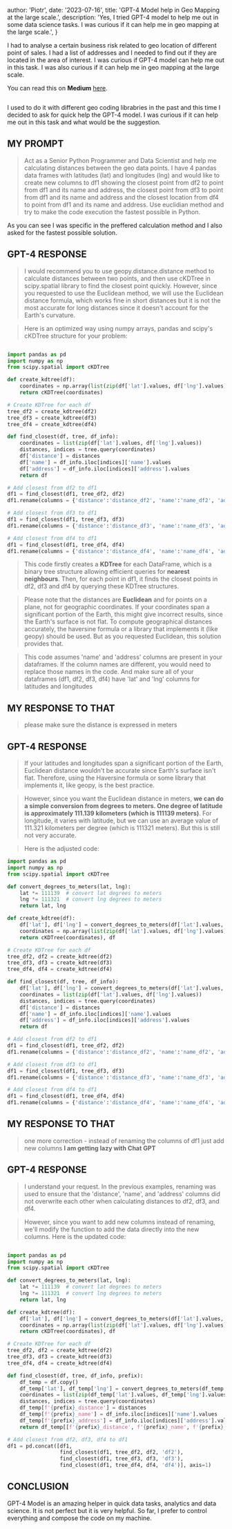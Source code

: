 
  author: 'Piotr',
  date: '2023-07-16',
  title: 'GPT-4 Model help in Geo Mapping at the large scale.',
  description:
    'Yes, I tried GPT-4 model to help me out in some data science tasks. I was curious if it can help me in geo mapping at the large scale.',
}



I had to analyse a certain business risk related to geo location of different point of sales. I had a list of addresses and I needed to find out if they are located in the area of interest. I was curious if GPT-4 model can help me out in this task. I was also curious if it can help me in geo mapping at the large scale.

You can read this on **Medium** [here](https://medium.com/@pether.maciejewski/python-with-pgeocode-and-pandas-postal-codes-to-geo-coordinates-f75af689cc56).


<Image src="/blog/distances_1.jpeg" width={800} height={400} alt="" />

I used to do it with different geo coding librabries in the past and this time I decided to ask for quick help the GPT-4 model. I was curious if it can help me out in this task and what would be the suggestion.


## MY PROMPT


>Act as a Senior Python Programmer and Data Scientist and help me calculating distances between the geo data points.  I have 4 pandas data frames with latitudes (lat) and longitudes (lng) and would like to create new columns to df1 showing the closest point from df2 to point from df1 and its name and address, the closest point from df3 to point from df1 and its name and address and the closest location from df4 to point from df1 and its name and address. Use euclidian method and try to make the code execution the fastest possible in Python.

As you can see I was specific in the preffered calculation method and I also asked for the fastest possible solution. 


## GPT-4 RESPONSE

>I would recommend you to use geopy.distance.distance method to calculate distances between two points, and then use cKDTree in scipy.spatial library to find the closest point quickly. However, since you requested to use the Euclidean method, we will use the Euclidean distance formula, which works fine in short distances but it is not the most accurate for long distances since it doesn't account for the Earth's curvature.

>Here is an optimized way using numpy arrays, pandas and scipy's cKDTree structure for your problem:


```python

import pandas as pd
import numpy as np
from scipy.spatial import cKDTree

def create_kdtree(df):
    coordinates = np.array(list(zip(df['lat'].values, df['lng'].values)))
    return cKDTree(coordinates)

# Create KDTree for each df
tree_df2 = create_kdtree(df2)
tree_df3 = create_kdtree(df3)
tree_df4 = create_kdtree(df4)

def find_closest(df, tree, df_info):
    coordinates = list(zip(df['lat'].values, df['lng'].values))
    distances, indices = tree.query(coordinates)
    df['distance'] = distances
    df['name'] = df_info.iloc[indices]['name'].values
    df['address'] = df_info.iloc[indices]['address'].values
    return df

# Add closest from df2 to df1
df1 = find_closest(df1, tree_df2, df2)
df1.rename(columns = {'distance':'distance_df2', 'name':'name_df2', 'address':'address_df2'}, inplace = True)

# Add closest from df3 to df1
df1 = find_closest(df1, tree_df3, df3)
df1.rename(columns = {'distance':'distance_df3', 'name':'name_df3', 'address':'address_df3'}, inplace = True)

# Add closest from df4 to df1
df1 = find_closest(df1, tree_df4, df4)
df1.rename(columns = {'distance':'distance_df4', 'name':'name_df4', 'address':'address_df4'}, inplace = True)

```

>This code firstly creates a __KDTree__ for each DataFrame, which is a binary tree structure allowing efficient queries for __nearest neighbours__. Then, for each point in df1, it finds the closest points in df2, df3 and df4 by querying these KDTree structures.

>Please note that the distances are __Euclidean__ and for points on a plane, not for geographic coordinates. If your coordinates span a significant portion of the Earth, this might give incorrect results, since the Earth's surface is not flat. To compute geographical distances accurately, the haversine formula or a library that implements it (like geopy) should be used. But as you requested Euclidean, this solution provides that.

>This code assumes 'name' and 'address' columns are present in your dataframes. If the column names are different, you would need to replace those names in the code. And make sure all of your dataframes (df1, df2, df3, df4) have 'lat' and 'lng' columns for latitudes and longitudes


## MY RESPONSE TO THAT

>please make sure the distance is expressed in meters

## GPT-4 RESPONSE

>If your latitudes and longitudes span a significant portion of the Earth, Euclidean distance wouldn't be accurate since Earth's surface isn't flat. Therefore, using the Haversine formula or some library that implements it, like geopy, is the best practice.

>However, since you want the Euclidean distance in meters, __we can do a simple conversion from degrees to meters. One degree of latitude is approximately 111.139 kilometers (which is 111139 meters)__. For longitude, it varies with latitude, but we can use an average value of 111.321 kilometers per degree (which is 111321 meters). But this is still not very accurate.

>Here is the adjusted code:

```python
import pandas as pd
import numpy as np
from scipy.spatial import cKDTree

def convert_degrees_to_meters(lat, lng):
    lat *= 111139  # convert lat degrees to meters
    lng *= 111321  # convert lng degrees to meters
    return lat, lng

def create_kdtree(df):
    df['lat'], df['lng'] = convert_degrees_to_meters(df['lat'].values, df['lng'].values)
    coordinates = np.array(list(zip(df['lat'].values, df['lng'].values)))
    return cKDTree(coordinates), df

# Create KDTree for each df
tree_df2, df2 = create_kdtree(df2)
tree_df3, df3 = create_kdtree(df3)
tree_df4, df4 = create_kdtree(df4)

def find_closest(df, tree, df_info):
    df['lat'], df['lng'] = convert_degrees_to_meters(df['lat'].values, df['lng'].values)
    coordinates = list(zip(df['lat'].values, df['lng'].values))
    distances, indices = tree.query(coordinates)
    df['distance'] = distances
    df['name'] = df_info.iloc[indices]['name'].values
    df['address'] = df_info.iloc[indices]['address'].values
    return df

# Add closest from df2 to df1
df1 = find_closest(df1, tree_df2, df2)
df1.rename(columns = {'distance':'distance_df2', 'name':'name_df2', 'address':'address_df2'}, inplace = True)

# Add closest from df3 to df1
df1 = find_closest(df1, tree_df3, df3)
df1.rename(columns = {'distance':'distance_df3', 'name':'name_df3', 'address':'address_df3'}, inplace = True)

# Add closest from df4 to df1
df1 = find_closest(df1, tree_df4, df4)
df1.rename(columns = {'distance':'distance_df4', 'name':'name_df4', 'address':'address_df4'}, inplace = True)


```

## MY RESPONSE TO THAT

> one more correction - instead of renaming the columns of df1 just add new columns __I am getting lazy with Chat GPT__


## GPT-4 RESPONSE

> I understand your request. In the previous examples, renaming was used to ensure that the 'distance', 'name', and 'address' columns did not overwrite each other when calculating distances to df2, df3, and df4.

> However, since you want to add new columns instead of renaming, we'll modify the function to add the data directly into the new columns. Here is the updated code:

```python

import pandas as pd
import numpy as np
from scipy.spatial import cKDTree

def convert_degrees_to_meters(lat, lng):
    lat *= 111139  # convert lat degrees to meters
    lng *= 111321  # convert lng degrees to meters
    return lat, lng

def create_kdtree(df):
    df['lat'], df['lng'] = convert_degrees_to_meters(df['lat'].values, df['lng'].values)
    coordinates = np.array(list(zip(df['lat'].values, df['lng'].values)))
    return cKDTree(coordinates), df

# Create KDTree for each df
tree_df2, df2 = create_kdtree(df2)
tree_df3, df3 = create_kdtree(df3)
tree_df4, df4 = create_kdtree(df4)

def find_closest(df, tree, df_info, prefix):
    df_temp = df.copy()
    df_temp['lat'], df_temp['lng'] = convert_degrees_to_meters(df_temp['lat'].values, df_temp['lng'].values)
    coordinates = list(zip(df_temp['lat'].values, df_temp['lng'].values))
    distances, indices = tree.query(coordinates)
    df_temp[f'{prefix}_distance'] = distances
    df_temp[f'{prefix}_name'] = df_info.iloc[indices]['name'].values
    df_temp[f'{prefix}_address'] = df_info.iloc[indices]['address'].values
    return df_temp[[f'{prefix}_distance', f'{prefix}_name', f'{prefix}_address']]

# Add closest from df2, df3, df4 to df1
df1 = pd.concat([df1, 
                 find_closest(df1, tree_df2, df2, 'df2'),
                 find_closest(df1, tree_df3, df3, 'df3'),
                 find_closest(df1, tree_df4, df4, 'df4')], axis=1)

```

## CONCLUSION

GPT-4 Model is an amazing helper in quick data tasks, analytics and data science. It is not perfect but it is very helpful. So far, I prefer to control everything and compose the code on my machine.